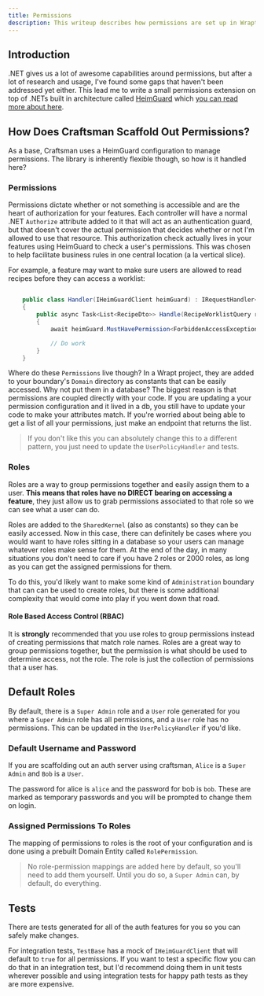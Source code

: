 ```yaml
---
title: Permissions
description: This writeup describes how permissions are set up in Wrapt projects.
---
```


## Introduction

.NET gives us a lot of awesome capabilities around permissions, but after a lot of research and usage, I've found some gaps that haven't been addressed yet either.
This lead me to write a small permissions extension on top of .NETs built in architecture called [HeimGuard](https://github.com/pdevito3/heimguard)
which [you can read more about here](/blog/simplifying-user-and-role-based-permissions-in-dotnet).

## How Does Craftsman Scaffold Out Permissions?

As a base, Craftsman uses a HeimGuard configuration to manage permissions. The library is inherently flexible though, so how is it handled here?

### Permissions

Permissions dictate whether or not something is accessible and are the heart of authorization for your features. Each controller will have a normal .NET `Authorize` attribute added to it
that will act as an authentication guard, but that doesn't cover the actual permission that decides whether or not I'm allowed to use that resource. This authorization check actually lives in
your features using HeimGuard to check a user's permissions. This was chosen to help facilitate business rules in one central location (a la vertical slice).

For example, a feature may want to make sure users are allowed to read recipes before they can access a worklist:

```csharp

    public class Handler(IHeimGuardClient heimGuard) : IRequestHandler<RecipeWorklistQuery, List<RecipeDto>>
    {
        public async Task<List<RecipeDto>> Handle(RecipeWorklistQuery request, CancellationToken cancellationToken)
        {
            await heimGuard.MustHavePermission<ForbiddenAccessException>(Permissions.CanReadRecipes);

            // Do work
        }
    }
```

Where do these `Permissions` live though? In a Wrapt project, they are added to your boundary's `Domain` directory as constants that can be easily accessed. Why not put them in a database?
The biggest reason is that permissions are coupled directly with your code. If you are updating a your permission configuration and it lived in a db, you still
have to update your code to make your attributes match. If you're worried about being able to get a list of all your permissions, just make an endpoint that returns the list.

> If you don't like this you can absolutely change this to a different pattern, you just need to update the `UserPolicyHandler` and tests.

### Roles

Roles are a way to group permissions together and easily assign them to a user. **This means that roles have no DIRECT bearing on accessing a feature**, they
just allow us to grab permissions associated to that role so we can see what a user can do.

Roles are added to the `SharedKernel` (also as constants) so they can be easily accessed. Now in this case, there can definitely be cases where you would want
to have roles sitting in a database so your users can manage whatever roles make sense for them.
At the end of the day, in many situations you don't need to care if you have 2 roles or 2000 roles, as long as you can get the assigned permissions for them.

To do this, you'd likely want to make some kind of `Administration` boundary that can can be used to create roles, but there is some additional complexity that would
come into play if you went down that road.

#### Role Based Access Control (RBAC)

It is **strongly** recommended that you use roles to group permissions instead of creating permissions that match role names. Roles are a great way to group permissions together,
but the permission is what should be used to determine access, not the role. The role is just the collection of permissions that a user has.

## Default Roles

By default, there is a `Super Admin` role and a `User` role generated for you where a `Super Admin` role has all permissions, and a `User` role has no permissions.
This can be updated in the `UserPolicyHandler` if you'd like.

### Default Username and Password

If you are scaffolding out an auth server using craftsman, `Alice` is a `Super Admin` and `Bob` is a `User`.

The password for alice is `alice` and the password for bob is `bob`. These are marked as temporary passwords and you will be prompted to change them on login.

### Assigned Permissions To Roles

The mapping of permissions to roles is the root of your configuration and is done using a prebuilt Domain Entity called `RolePermission`.

> No role-permission mappings are added here by default, so you'll need to add them yourself. Until you do so, a `Super Admin` can, by default, do everything.

## Tests

There are tests generated for all of the auth features for you so you can safely make changes.

For integration tests, `TestBase` has a mock of `IHeimGuardClient` that will default to `true` for all permissions. If you want to test
a specific flow you can do that in an integration test, but I'd recommend doing them in unit tests wherever possible and using
integration tests for happy path tests as they are more expensive.
